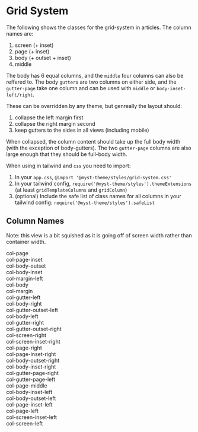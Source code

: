 
<Meta title="Components/Grid-System" />

# Grid System

The following shows the classes for the grid-system in articles.
The column names are:

1. screen (+ inset)
2. page (+ inset)
3. body (+ outset + inset)
4. middle

The body has 6 equal columns, and the `middle` four columns can also be reffered to. The body `gutter`s are two columns on either side, and the `gutter-page` take one column and can be used with `middle` or `body-inset-left/right`.

These can be overridden by any theme, but genreally the layout should:

1. collapse the left margin first
2. collapse the right margin second
3. keep gutters to the sides in all views (including mobile)

When collapsed, the column content should take up the full body width (with the exception of body-gutters). The two `gutter-page` columns are also large enough that they should be full-body width.

When using in tailwind and `css` you need to import:

1. In your `app.css`, `@import '@myst-theme/styles/grid-system.css'`
2. In your tailwind config, `require('@myst-theme/styles').themeExtensions` (at least `gridTemplateColumns` and `gridColumn`)
3. (optional) Include the safe list of class names for all columns in your tailwind config: `require('@myst-theme/styles').safeList`

## Column Names

Note: this view is a bit squished as it is going off of screen width rather than container width.

<article className="article article-grid article-grid-gap">
  <div className="rounded p-3 bg-gray-200 col-page">col-page</div>
  <div className="rounded p-3 bg-gray-200 col-page-inset">col-page-inset</div>
  <div className="rounded p-3 bg-gray-200 col-body-outset">col-body-outset</div>
  <div className="rounded p-3 bg-gray-200 col-body-inset">col-body-inset</div>
  <div className="rounded p-3 bg-gray-200 col-margin-left">col-margin-left</div>
  <div className="rounded p-3 bg-gray-200 col-body">col-body</div>
  <div className="rounded p-3 bg-gray-200 col-margin">col-margin</div>
  <div className="rounded p-3 bg-gray-200 col-gutter-left">col-gutter-left</div>
  <div className="rounded p-3 bg-gray-200 col-body-right row-span-2">col-body-right</div>
  <div className="rounded p-3 bg-gray-200 col-gutter-outset-left">col-gutter-outset-left</div>
  <div className="rounded p-3 bg-gray-200 col-body-left row-span-2">col-body-left</div>
  <div className="rounded p-3 bg-gray-200 col-gutter-right">col-gutter-right</div>
  <div className="rounded p-3 bg-gray-200 col-gutter-outset-right">col-gutter-outset-right</div>
  <div className="rounded p-3 bg-gray-200 col-screen-right">col-screen-right</div>
  <div className="rounded p-3 bg-gray-200 col-screen-inset-right">col-screen-inset-right</div>
  <div className="rounded p-3 bg-gray-200 col-page-right">col-page-right</div>
  <div className="rounded p-3 bg-gray-200 col-page-inset-right">col-page-inset-right</div>
  <div className="rounded p-3 bg-gray-200 col-body-outset-right">col-body-outset-right</div>
  <div className="rounded p-3 bg-gray-200 col-body-inset-right">col-body-inset-right</div>
  <div className="rounded p-3 bg-gray-200 col-gutter-page-right row-span-2">
    col-gutter-page-right
  </div>
  <div className="rounded p-3 bg-gray-200 col-gutter-page-left row-span-2">
    col-gutter-page-left
  </div>
  <div className="rounded p-3 bg-gray-200 col-page-middle">col-page-middle</div>
  <div className="rounded p-3 bg-gray-200 col-body-inset-left">col-body-inset-left</div>
  <div className="rounded p-3 bg-gray-200 col-body-outset-left">col-body-outset-left</div>
  <div className="rounded p-3 bg-gray-200 col-page-inset-left">col-page-inset-left</div>
  <div className="rounded p-3 bg-gray-200 col-page-left">col-page-left</div>
  <div className="rounded p-3 bg-gray-200 col-screen-inset-left">col-screen-inset-left</div>
  <div className="rounded p-3 bg-gray-200 col-screen-left">col-screen-left</div>
</article>
